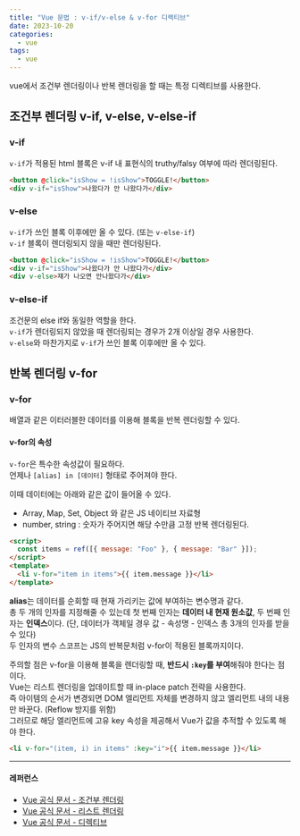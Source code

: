 ```yaml
---
title: "Vue 문법 : v-if/v-else & v-for 디렉티브"
date: 2023-10-20
categories:
  - vue
tags:
  - vue
---
```


vue에서 조건부 렌더링이나 반복 렌더링을 할 때는 특정 디렉티브를 사용한다.

## 조건부 렌더링 v-if, v-else, v-else-if

### v-if

`v-if`가 적용된 html 블록은 v-if 내 표현식의 truthy/falsy 여부에 따라 렌더링된다.

```html
<button @click="isShow = !isShow">TOGGLE!</button>
<div v-if="isShow">나왔다가 안 나왔다가</div>
```

### v-else

`v-if`가 쓰인 블록 이후에만 올 수 있다. (또는 `v-else-if`)  
`v-if` 블록이 렌더링되지 않을 때만 렌더링된다.

```html
<button @click="isShow = !isShow">TOGGLE!</button>
<div v-if="isShow">나왔다가 안 나왔다가</div>
<div v-else>쟤가 나오면 안나왔다가</div>
```

### v-else-if

조건문의 else if와 동일한 역할을 한다.  
`v-if`가 렌더링되지 않았을 때 렌더링되는 경우가 2개 이상일 경우 사용한다.  
`v-else`와 마찬가지로 `v-if`가 쓰인 블록 이후에만 올 수 있다.

## 반복 렌더링 v-for

### v-for

배열과 같은 이터러블한 데이터를 이용해 블록을 반복 렌더링할 수 있다.

#### v-for의 속성

`v-for`은 특수한 속성값이 필요하다.  
언제나 `[alias] in [데이터]` 형태로 주어져야 한다.

이때 데이터에는 아래와 같은 값이 들어올 수 있다.

- Array, Map, Set, Object 와 같은 JS 네이티브 자료형
- number, string : 숫자가 주어지면 해당 수만큼 고정 반복 렌더링된다.

```html
<script>
  const items = ref([{ message: "Foo" }, { message: "Bar" }]);
</script>
<template>
  <li v-for="item in items">{{ item.message }}</li>
</template>
```

**alias**는 데이터를 순회할 때 현재 가리키는 값에 부여하는 변수명과 같다.  
총 두 개의 인자를 지정해줄 수 있는데 첫 번째 인자는 **데이터 내 현재 원소값**, 두 번째 인자는 **인덱스**이다. (단, 데이터가 객체일 경우 값 - 속성명 - 인덱스 총 3개의 인자를 받을 수 있다)  
두 인자의 변수 스코프는 JS의 반복문처럼 v-for이 적용된 블록까지이다.

주의할 점은 v-for을 이용해 블록을 렌더링할 때, **반드시 `:key`를 부여**해줘야 한다는 점이다.  
Vue는 리스트 렌더링을 업데이트할 때 in-place patch 전략을 사용한다.  
즉 아이템의 순서가 변경되면 DOM 엘리먼트 자체를 변경하지 않고 엘리먼트 내의 내용만 바꾼다. (Reflow 방지를 위함)  
그러므로 해당 엘리먼트에 고유 key 속성을 제공해서 Vue가 값을 추적할 수 있도록 해야 한다.

```html
<li v-for="(item, i) in items" :key="i">{{ item.message }}</li>
```

---

#### 레퍼런스

- [Vue 공식 문서 - 조건부 렌더링](https://ko.vuejs.org/guide/essentials/conditional.html#v-if)
- [Vue 공식 문서 - 리스트 렌더링](https://ko.vuejs.org/guide/essentials/list.html)
- [Vue 공식 문서 - 디렉티브](https://ko.vuejs.org/api/built-in-directives.html#v-if)
